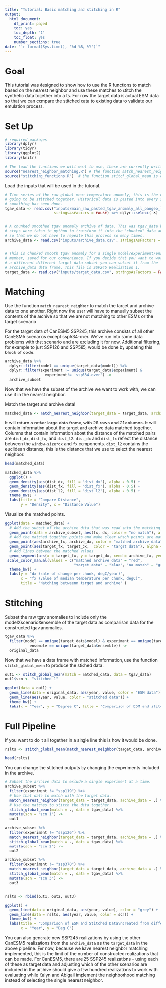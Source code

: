 ```yaml
---
title: "Tutorial: Basic matching and stitching in R"
output:
  html_document:
    df_print: paged
    toc: yes
    toc_depth: '4'
    toc_float: yes
    number_sections: true
date: "`r format(Sys.time(), '%d %B, %Y')`"
---
```


# Goal

This tutorial was designed to show how to use the R functions to match based on the nearest neighbor and use these matches to stitch the synthetic data together into a ts. For now the target data is actual ESM data so that we can compare the stitched data to existing data to validate our emulation process. 

# Set Up 
```r
# required packages
library(dplyr)
library(tidyr)
library(ggplot2)
library(knitr)

# The load the functions we will want to use, these are currently written in R and will be translated into python. 
source("nearest_neighbor_matching.R") # the function match_nearest_neighbor is defined here
source("stitching_functions.R")  # the function stitch_global_mean is definend here 
```


Load the inputs that will be used in the tutorial. 

```r
# Time series of the raw global mean temperature anomaly, this is the data that is 
# going to be stitched together. Historical data is pasted into every scenario. No
# smoothing has been done.
tgav_data <- read.csv("inputs/main_raw_pasted_tgav_anomaly_all_pangeo_list_models.csv", 
                      stringsAsFactors = FALSE) %>% dplyr::select(-X)


# A chunked smoothed tgav anomaly archive of data. This was tgav_data but several 
# steps were taken in python to transform it into the "chunked" data and save it 
# so that we do not have to repeate this process so many times. 
archive_data <- read.csv('inputs/archive_data.csv', stringsAsFactors = FALSE)


# This is chunked smooth tgav anomaly for a single model/experiment/ensemble
# member, saved for our convenience. If you decide that you want to work with 
# a different different target data subset you can subset it from the
# archive_data data frame. This file is SSP245 Realization 1.
target_data <- read.csv("inputs/target_data.csv", stringsAsFactors = FALSE)

```


# Matching 


Use the function `match_nearest_neighbor` to match the target and archive data to one another. Right now the user will have to manually subset the contents of the archive so that we are not matching to other ESMs or the target scenario

For the target data of CanESM5 SSP245, this archive consists of all other CanESM5 scenarios except ssp534-over. We've run into some data problems with that scenario and are excluding it for now. Additional filtering, for example to just SSP126 and SSP585, would be done by updating this block of code.

```r
archive_data %>% 
  dplyr::filter(model == unique(target_data$model)) %>%  
  dplyr::filter(experiment != unique(target_data$experiment) &
                  experiment!= 'ssp534-over') ->
  archive_subset
```

Now that we have the subset of the archive we want to work with, we can use it in the nearest neighbor. 

Match the target and archive data! 

```r
matched_data <- match_nearest_neighbor(target_data = target_data, archive_data = archive_subset)
```


It will return a rather large data frame, with 28 rows and 21 columns. It will contain information about the target and archive data matched together. Columns that contain information about the distance of the matched pairs are `dist_dx`, `dist_fx`, and `dist_l2`.  `dist_dx` and `dist_fx` reflect the distance between the `window-size*dx` and `fx` components. `dist_l2` contains the euclidean distance, this is the distance that we use to select the nearest neighbor. 


```r
head(matched_data)
```


```r
matched_data %>%
  ggplot() + 
  geom_density(aes(dist_dx, fill = "dist_dx"), alpha = 0.5) + 
  geom_density(aes(dist_fx, fill = "dist_fx"), alpha = 0.5) + 
  geom_density(aes(dist_l2, fill = "dist_l2"), alpha = 0.5) + 
  theme_bw() + 
  labs(title = "Compare Distance", 
       y = "Density", x = "Distance Value")
```

Visualize the matched points. 

```r
ggplot(data = matched_data) + 
  # Add the subset of the archive data that was read into the matching process. 
  geom_point(data = archive_subset, aes(fx, dx, color = "no match"), alpha = 0.4) + 
  # Add the matched together points and make clear which points are matched with which. 
  geom_point(aes(archive_fx, archive_dx, color = "matched archive data")) + 
  geom_point(aes(target_fx, target_dx,  color = "target data"), alpha = 0.4) + 
  # Add lines between the matched values
  geom_segment(aes(x = target_fx, y = target_dx, xend = archive_fx, yend =  archive_dx), alpha = 0.4) +
 scale_color_manual(values = c("matched archive data" = "red", 
                               "target data" = "blue", "no match" = "grey"))+
  theme_bw() + 
  labs(y = "dx (rate of change per chunk, degC/year)", 
       x = "fx (value of median temperature per chunk, degC)", 
       title = "Matching betweenn target and archive" )
```


# Stitching 

Subset the raw tgav anomalies to include only the modelXscenarioXensemble of the target data as comparison data for the constructed tgav anomalies. 

```r
tgav_data %>%  
  filter(model == unique(target_data$model) & experiment == unique(target_data$experiment) & 
           ensemble == unique(target_data$ensemble)) -> 
  original_data
```


Now that we have a data frame with matched information, use the function `stitch_global_mean` to produce the stiched data. 


```r
out1 <- stitch_global_mean(match = matched_data, data = tgav_data)
out1$scn <- "stitched 1"
```


```r
ggplot(data = out1) + 
  geom_line(data = original_data, aes(year, value, color = "ESM data")) +
  geom_line(aes(year, value, color = "stitched data")) + 
  theme_bw() + 
  labs(x = "Year", y = "Degree C", title = "Comparison of ESM and stitched data")
```


# Full Pipeline 

If you want to do it all together in a single line this is how it would be done. 

```r
rslts <- stitch_global_mean(match_nearest_neighbor(target_data, archive_subset), data = tgav_data)
```


```r
head(rslts)
```

You can change the stitched outputs by changing the experiments included in the archive. 

```r
# Subset the archive data to exlude a single experiment at a time.
archive_subset %>% 
  filter(experiment != "ssp119") %>% 
  # Use that data to match with the target data. 
  match_nearest_neighbor(target_data = target_data, archive_data = .) %>% 
  # Use the matches to stitch the data together.
  stitch_global_mean(match = ., data = tgav_data) %>% 
  mutate(scn = "scn 1") -> 
  out1

archive_subset %>% 
  filter(experiment != "ssp126") %>% 
  match_nearest_neighbor(target_data = target_data, archive_data = .) %>% 
  stitch_global_mean(match = ., data = tgav_data) %>% 
  mutate(scn = "scn 2") -> 
  out2

archive_subset %>% 
  filter(experiment != "ssp370") %>% 
  match_nearest_neighbor(target_data = target_data, archive_data = .) %>% 
  stitch_global_mean(match = ., data = tgav_data) %>% 
  mutate(scn = "scn 3") -> 
  out3


rslts <- rbind(out1, out2, out3)
```


```r
ggplot() + 
  geom_line(data = original_data, aes(year, value), color = "grey") + 
  geom_line(data = rslts, aes(year, value, color = scn)) + 
  theme_bw() + 
  labs(title = "Comparison of ESM and Stitched Data\nCreated from different archives",
       x = "Year", y = "Deg C")

```

You can also generate new SSP245 realizations by using the other CanESM5 realizations from the `archive_data` as the `target_data` in the above pipeline. For now, because we have nearest neighbor matching implemented, this is the limit of the number of constructed realizations that can be made.  For CanESM5, there are 25 SSP245 realizations - using each of these as target data and adjusting which of the other scenarios are included in the archive should give a few hundred realizations to work with evaluating while Kalyn and Abigail implement the neighborhood matching instead of selecting the single nearest neighbor. 








